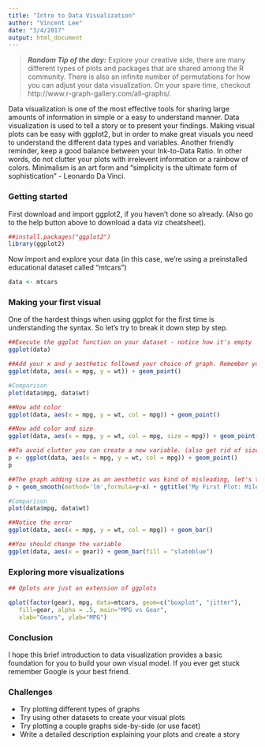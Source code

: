 ```yaml
---
title: "Intro to Data Visualization"
author: "Vincent Lee"
date: "3/4/2017"
output: html_document
---
```


> ***Random Tip of the day:*** Explore your creative side, there are many different types of plots and packages that are shared among the R community. There is also an infinite number of permutations for how you can adjust your data visualization. On your spare time, checkout http://www.r-graph-gallery.com/all-graphs/.

Data visualization is one of the most effective tools for sharing large amounts of information in simple or a easy to understand manner. Data visualization is used to tell a story or to present your findings. Making visual plots can be easy with ggplot2, but in order to make great visuals you need to understand the different data types and variables. Another friendly reminder, keep a good balance between your Ink-to-Data Ratio. In other words, do not clutter your plots with irrelevent information or a rainbow of colors. Minimalism is an art form and "simplicity is the ultimate form of sophistication" - Leonardo Da Vinci.

### Getting started

First download and import ggplot2, if you haven't done so already. (Also go to the help button above to download a data viz cheatsheet).

```r
##install.packages("ggplot2")
library(ggplot2)
```

Now import and explore your data (in this case, we're using a preinstalled educational dataset called "mtcars")

```r
data <- mtcars
```

### Making your first visual

One of the hardest things when using ggplot for the first time is understanding the syntax. So let's try to break it down step by step.

```r
##Execute the ggplot function on your dataset - notice how it's empty 
ggplot(data)
```

```r
##Add your x and y aesthetic followed your choice of graph. Remember you can always flip your x and y variables around as well as change your graph. However, as a precaution you need to make sure you're using the right data/variable type otherwise you will execute an error.
ggplot(data, aes(x = mpg, y = wt)) + geom_point()
```

```r
#Comparison
plot(data$mpg, data$wt)
```

```r
##Now add color
ggplot(data, aes(x = mpg, y = wt, col = mpg)) + geom_point()
```

```r
##Now add color and size
ggplot(data, aes(x = mpg, y = wt, col = mpg, size = mpg)) + geom_point()
```

```r
##To avoid clutter you can create a new variable. (also get rid of size)
p <- ggplot(data, aes(x = mpg, y = wt, col = mpg)) + geom_point()
p

```

```r
##The graph adding size as an aesthetic was kind of misleading, let's tone it down by adding a title and a regression line
p + geom_smooth(method='lm',formula=y~x) + ggtitle("My First Plot: Miles Per Gallon vs. Weight")
```

```r
#Comparison
plot(data$mpg, data$wt)
```

```r
##Notice the error
ggplot(data, aes(x = mpg, y = wt, col = mpg)) + geom_bar()
```

```r
##You should change the variable
ggplot(data, aes(x = gear)) + geom_bar(fill = "slateblue")
```

### Exploring more visualizations

```r
## Qplots are just an extension of ggplots

qplot(factor(gear), mpg, data=mtcars, geom=c("boxplot", "jitter"), 
   fill=gear, alpha = .5, main="MPG vs Gear",
   xlab="Gears", ylab="MPG")
```

### Conclusion

I hope this brief introduction to data visualization provides a basic foundation for you to build your own visual model. If you ever get stuck remember Google is your best friend.

### Challenges

- Try plotting different types of graphs
- Try using other datasets to create your visual plots
- Try plotting a couple graphs side-by-side (or use facet)
- Write a detailed description explaining your plots and create a story
